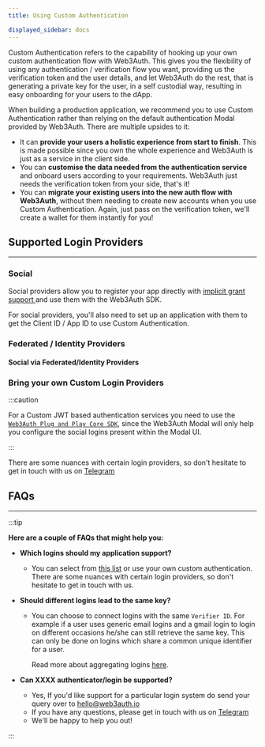 ```yaml
---
title: Using Custom Authentication

displayed_sidebar: docs
---
```



Custom Authentication refers to the capability of hooking up your own custom authentication flow with Web3Auth. This gives you the flexibility of
using any authentication / verification flow you want, providing us the verification token and the user details, and let Web3Auth do the rest, that is
generating a private key for the user, in a self custodial way, resulting in easy onboarding for your users to the dApp.

When building a production application, we recommend you to use Custom Authentication rather than relying on the default authentication Modal provided
by Web3Auth. There are multiple upsides to it:

- It can **provide your users a holistic experience from start to finish**. This is made possible since you own the whole experience and Web3Auth is
  just as a service in the client side.
- You can **customise the data needed from the authentication service** and onboard users according to your requirements. Web3Auth just needs the
  verification token from your side, that's it!
- You can **migrate your existing users into the new auth flow with Web3Auth**, without them needing to create new accounts when you use Custom
  Authentication. Again, just pass on the verification token, we'll create a wallet for them instantly for you!

## Supported Login Providers

---

### Social

Social providers allow you to register your app directly with [implicit grant support ](https://oauth.net/2/grant-types/implicit/)and use them with
the Web3Auth SDK.

For social providers, you'll also need to set up an application with them to get the Client ID / App ID to use Custom Authentication.

<SocialTiles />

### Federated / Identity Providers

<FederatedTiles />

#### Social via Federated/Identity Providers

<SocialViaFederatedTiles />

### Bring your own Custom Login Providers

:::caution

For a Custom JWT based authentication services you need to use the [`Web3Auth Plug and Play Core SDK`](/sdk/web/core/), since the Web3Auth Modal will
only help you configure the social logins present within the Modal UI.

:::

<BYOCustomJWTTiles />

<!--

Known logins or attestation methods that can be chosen include OAuths and custom logins methods:

| Attestation/Login Method | Lookups | Verifier ID Case-sensitive |
| :----------------------- | :------ | :------------------------- |
| Google OAuth2            | Y       | N                          |
| Discord OAuth2           | Y       | Y                          |
| Twitch OAuth2            | N       | Y                          |
| Facebook OAuth2          | N       | Y                          |
| Apple (Proxy)            | N       | Y                          |
| Github (Proxy)           | Y       | N                          |
| Linkedin (Proxy)         | N       | Y                          |
| Reddit (Proxy)           | Y       | N                          |
| Weibo (Proxy)            | Y       | N                          |
| Twitter (Proxy)          | Y       | N                          |
| Line (Proxy)             | N       | Y                          |
| Auth0 login              | Depends | Depends                    |
| AWS Cognito              | Depends | Depends                    |
| Firebase                 | Depends | Depends                    |
| Custom JWT logins        | Depends | Depends                    |
| Custom ECDSA logins      | Depends | Depends                    |

-->

There are some nuances with certain login providers, so don't hesitate to get in touch with us on [Telegram](https://t.me/web3auth)

<!--

## Suported Login Providers

---

### Social Providers

Social providers allow you to register your app directly with [implicit grant support ](https://oauth.net/2/grant-types/implicit/)and use them with
Web3Auth. The following are the supported social providers and instructions on how to set up an application with them.

- [Google](https://support.google.com/googleapi/answer/6158849)
- [Facebook](https://developers.facebook.com/docs/apps)
- [Twitch](https://dev.twitch.tv/docs/authentication/#registration)
- [Discord](https://discord.com/developers/docs/topics/oauth2)

For social providers, you'll need the Client ID / App ID to create a verifier.

### Federated / Identity Providers

Federated / Identity providers enable you to use some [implicit](https://oauth.net/2/grant-types/implicit/) and
[authorization code](https://oauth.net/2/grant-types/authorization-code/) grants. You could also use social providers on top of Federated / Identity
providers to select other Social providers (e.g: Twitter, Apple, GitHub, LinkedIn, WeChat etc.) that are not natively suported by us. Note: This will
require you to register an app with the Federated / Identity Providers.

Federated / Identity providers directly supported through Web3Auth Dashboard:

- [Auth0](https://auth0.com/docs/connections)

Other Federated / Identity providers that are also supported, but through
[`Custom` Selection for the Login Providers](./#custom-authentication-providers) on the Web3Auth Dashboard.

- [Okta](https://developer.okta.com/docs/concepts/social-login/)
- [AWS Cognito](https://aws.amazon.com/cognito/getting-started/)
- [Firebase](https://cloud.google.com/firestore/docs/client/get-firebase)
- or any OAuth2 compliant login provider

### Bring your own JWT Providers

Bring your own login providers with Web3Auth, using one of the custom login schemes (either via RSA or ECDSA signatures). This way, your users can
still use your existing login provider.

The application should follow the JWT specification and use JWKS for signing the JWT, whose public keys are exposed by an endpoint.

-->

## FAQs

---

:::tip

**Here are a couple of FAQs that might help you:**

- **Which logins should my application support?**

  - You can select from [this list](./verifiers#supported-logins) or use your own custom authentication. There are some nuances with certain login
    providers, so don't hesitate to get in touch with us.

- **Should different logins lead to the same key?**

  - You can choose to connect logins with the same `Verifier ID`. For example if a user uses generic email logins and a gmail login to login on
    different occasions he/she can still retrieve the same key. This can only be done on logins which share a common unique identifier for a user.

    Read more about aggregating logins [here](./verifiers#aggregating-loginsverifiers).

- **Can XXXX authenticator/login be supported?**

  - Yes, If you'd like support for a particular login system do send your query over to hello@web3auth.io
  - If you have any questions, please get in touch with us on [Telegram](https://t.me/web3auth)
  - We'll be happy to help you out!

:::
